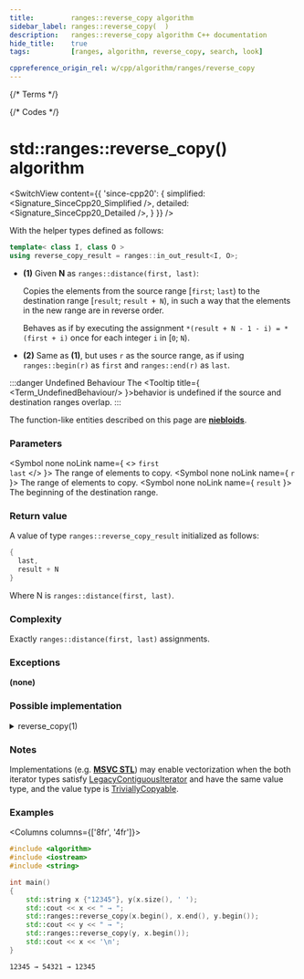 ```yaml
---
title:         ranges::reverse_copy algorithm
sidebar_label: ranges::reverse_copy(  )
description:   ranges::reverse_copy algorithm C++ documentation
hide_title:    true
tags:          [ranges, algorithm, reverse_copy, search, look]

cppreference_origin_rel: w/cpp/algorithm/ranges/reverse_copy
---
```



{/* Terms */}


{/* Codes */}


# std::ranges::reverse_copy() algorithm

<SwitchView content={{
	'since-cpp20': {
		simplified:	<Signature_SinceCpp20_Simplified />,
		detailed:	<Signature_SinceCpp20_Detailed />,
	}
}} />

With the helper types defined as follows:
```cpp
template< class I, class O >
using reverse_copy_result = ranges::in_out_result<I, O>;
```

- **(1)** Given **N** as `ranges::distance(first, last)`:

  Copies the elements from the source range [`first`; `last`) to the destination range [`result`; `result + N`), in such a way that the elements in the new range are in reverse order.

  Behaves as if by executing the assignment `*(result + N - 1 - i) = *(first + i)` once for each integer `i` in [`0`; `N`).

- **(2)** Same as **(1)**, but uses `r` as the source range, as if using `ranges::begin(r)` as `first` and `ranges::end(r)` as `last`.


:::danger Undefined Behaviour
The <Tooltip title={ <Term_UndefinedBehaviour/> }>behavior is undefined</Tooltip> if the source and destination ranges overlap.
:::

The function-like entities described on this page are [**niebloids**](/docs/std/algo/niebloids).

### Parameters

<SymbolTable>

  <Symbol none noLink name={ <> <code>first</code> <br/> <code>last</code> </> }>
    The range of elements to copy.
  </Symbol>
  <Symbol none noLink name={ <code>r</code> }>
    The range of elements to copy.
  </Symbol>
  <Symbol none noLink name={ <code>result</code> }>
    The beginning of the destination range.
  </Symbol>

</SymbolTable>

### Return value

A value of type `ranges::reverse_copy_result` initialized as follows:
```cpp
{
  last,
  result + N
}
```
Where N is `ranges::distance(first, last)`.

### Complexity

Exactly `ranges::distance(first, last)` assignments.

### Exceptions

**(none)**

### Possible implementation

<details>
<summary>reverse_copy(1)</summary>

```cpp
struct reverse_copy_fn
{
    template<std::bidirectional_iterator I, std::sentinel_for<I> S,
             std::weakly_incrementable O>
    requires std::indirectly_copyable<I, O>
    constexpr ranges::reverse_copy_result<I, O>
        operator()(I first, S last, O result) const
    {
        auto ret = ranges::next(first, last);
        for (; last != first; *result = *--last, ++result);
        return {std::move(ret), std::move(result)};
    }

    template<ranges::bidirectional_range R, std::weakly_incrementable O>
    requires std::indirectly_copyable<ranges::iterator_t<R>, O>
    constexpr ranges::reverse_copy_result<ranges::borrowed_iterator_t<R>, O>
        operator()(R&& r, O result) const
    {
        return (*this)(ranges::begin(r), ranges::end(r), std::move(result));
    }
};

inline constexpr reverse_copy_fn reverse_copy {};
```

</details>


### Notes

Implementations (e.g. [**MSVC STL**](https://github.com/microsoft/STL/blob/main/stl/src/vector_algorithms.cpp)) may enable vectorization when the both iterator types
satisfy [LegacyContiguousIterator](/docs/named_req/LegacyContiguousIterator) and have the same value type, and the value type is [TriviallyCopyable](/docs/named_req/TriviallyCopyable).

### Examples

<Columns columns={['8fr', '4fr']}>
<div>

```cpp title='Main.cpp' showLineNumbers
#include <algorithm>
#include <iostream>
#include <string>

int main()
{
    std::string x {"12345"}, y(x.size(), ' ');
    std::cout << x << " → ";
    std::ranges::reverse_copy(x.begin(), x.end(), y.begin());
    std::cout << y << " → ";
    std::ranges::reverse_copy(y, x.begin());
    std::cout << x << '\n';
}
```

</div>
<div>

```plaintext title="Output"
12345 → 54321 → 12345
```

</div>
</Columns>
